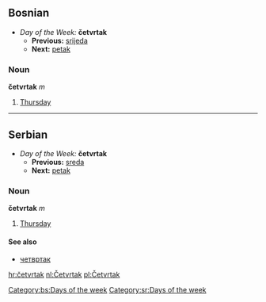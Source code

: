 ==Bosnian==
*''Day of the Week:'' '''četvrtak'''
**'''Previous:''' [[srijeda]]
**'''Next:''' [[petak]]
===Noun===
'''četvrtak''' ''m''
#[[Thursday]]
[[Category:bs:Days of the week]]
----
==Serbian==
*''Day of the Week:'' '''četvrtak'''
**'''Previous:''' [[sreda]]
**'''Next:''' [[petak]]
===Noun===
'''četvrtak''' ''m''
#[[Thursday]]
====See also====
*[[четвртак]]
[[Category:sr:Days of the week]]

[[hr:četvrtak]]
[[nl:Četvrtak]]
[[pl:Četvrtak]]